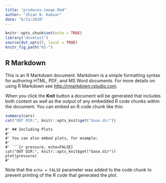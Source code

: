 ```yaml
---
title: "produces-image.Rmd"
author: "Zhian N. Kamvar"
date: "6/11/2020"
---
```


```r
knitr::opts_chunk$set(echo = TRUE)
library("dovetail")
source(dvt_opts(), local = TRUE)
knitr_fig_path("01-")
```

## R Markdown

This is an R Markdown document. Markdown is a simple formatting syntax for authoring HTML, PDF, and MS Word documents. For more details on using R Markdown see <http://rmarkdown.rstudio.com>.

When you click the **Knit** button a document will be generated that includes both content as well as the output of any embedded R code chunks within the document. You can embed an R code chunk like this:

```r
summary(cars)
cat("OUT DIR:", knitr::opts_knit$get("base.dir"))
```

```callout
#' ## Including Plots
#' 
#' You can also embed plots, for example:
#'
#' ```{r pressure, echo=FALSE}
cat("OUT DIR:", knitr::opts_knit$get("base.dir"))
plot(pressure)
#' ```
```


Note that the `echo = FALSE` parameter was added to the code chunk to prevent printing of the R code that generated the plot.
